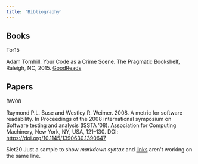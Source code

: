```yaml
---
title: 'Bibliography'
---
```


## Books

<CitationAnchor>Tor15</CitationAnchor>

Adam Tornhill. Your Code as a Crime Scene. The Pragmatic Bookshelf, Raleigh, NC, 2015. [GoodReads](https://www.goodreads.com/book/show/23627482-your-code-as-a-crime-scene)

## Papers

<CitationAnchor>BW08</CitationAnchor>

Raymond P.L. Buse and Westley R. Weimer. 2008. A metric for software readability. In Proceedings of the 2008 international symposium on Software testing and analysis (ISSTA ’08). Association for Computing Machinery, New York, NY, USA, 121–130. DOI: <https://doi.org/10.1145/1390630.1390647>


<CitationAnchor>Siet20</CitationAnchor> Just a sample to show *markdown syntax* and [links](https://korny.info) aren't working on the same line.
